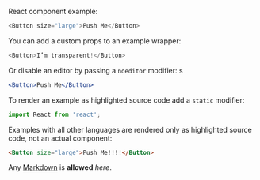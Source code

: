 React component example:

```js
<Button size="large">Push Me</Button>
```

You can add a custom props to an example wrapper:

```js { "props": { "className": "checks" } }
<Button>I’m transparent!</Button>
```

Or disable an editor by passing a `noeditor` modifier:
s
```jsx noeditor
<Button>Push Me</Button>
```

To render an example as highlighted source code add a `static` modifier:

```jsx static
import React from 'react';
```

Examples with all other languages are rendered only as highlighted source code, not an actual component:

```html
<Button size="large">Push Me!!!!</Button>
```

Any [Markdown](http://daringfireball.net/projects/markdown/) is **allowed** _here_.